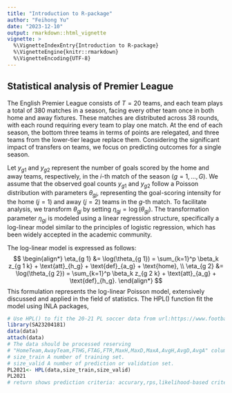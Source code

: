 ```yaml
---
title: "Introduction to R-package"
author: "Feihong Yu"
date: "2023-12-10"
output: rmarkdown::html_vignette
vignette: >
  %\VignetteIndexEntry{Introduction to R-package}
  %\VignetteEngine{knitr::rmarkdown}
  %\VignetteEncoding{UTF-8}
---
```

## Statistical analysis of Premier League
The English Premier League consists of $T=20$ teams, and each team plays a total of 380 matches in a season, facing every other team once in both home and away fixtures. These matches are distributed across 38 rounds, with each round requiring every team to play one match. At the end of each season, the bottom three teams in terms of points are relegated, and three teams from the lower-tier league replace them. Considering the significant impact of transfers on teams, we focus on predicting outcomes for a single season.

Let $y_{g1}$ and $y_{g2}$ represent the number of goals scored by the home and away teams, respectively, in the $i$-th match of the season $(g = 1, \ldots, G)$. We assume that the observed goal counts $y_{g1}$ and $y_{g2}$ follow a Poisson distribution with parameters $\theta_{gj}$, representing the goal-scoring intensity for the home ($j=1$) and away ($j=2$) teams in the $g$-th match. To facilitate analysis, we transform $\theta_{gj}$ by setting $\eta_{gj} = \log(\theta_{gj})$. The transformation parameter $\eta_{gj}$ is modeled using a linear regression structure, specifically a log-linear model similar to the principles of logistic regression, which has been widely accepted in the academic community.

The log-linear model is expressed as follows:
$$
\begin{align*}
    \eta_{g 1} &= \log(\theta_{g 1}) = \sum_{k=1}^p \beta_k z_{g 1 k} + \text{att}_{h_g} + \text{def}_{a_g} + \text{home}, \\
    \eta_{g 2} &= \log(\theta_{g 2}) = \sum_{k=1}^p \beta_k z_{g 2 k} + \text{att}_{a_g} + \text{def}_{h_g}.
\end{align*}
$$
This formulation represents the log-linear Poisson model, extensively discussed and applied in the field of statistics.
The HPL() function fit the model using INLA packages,
```r
# Use HPL() to fit the 20-21 PL soccer data from url:https://www.football-data.co.uk/
library(SA23204181)
data(data)
attach(data)
# The data should be processed reserving 
# "HomeTeam,AwayTeam,FTHG,FTAG,FTR,MaxH,MaxD,MaxA,AvgH,AvgD,AvgA" columns of raw from url.
# size_train A number of training set.
# size_valid A number of prediction or validation set.
PL2021<- HPL(data,size_train,size_valid)
PL2021
# return shows prediction criteria: accurary,rps,likelihood-based criteria,profit.
```